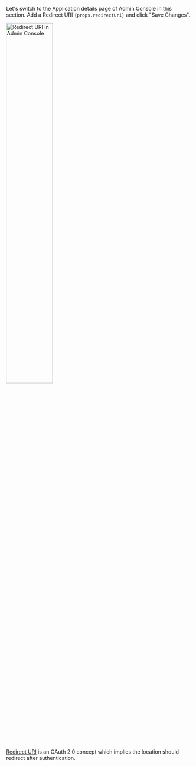 <p>
  Let&apos;s switch to the Application details page of Admin Console in this section. Add a Redirect
  URI
  <code>{props.redirectUri}</code> and click &quot;Save Changes&quot;.
</p>

<img alt="Redirect URI in Admin Console" src={props.figureSrc} width="50%" />

[Redirect URI](https://www.oauth.com/oauth2-servers/redirect-uris/) is an OAuth 2.0 concept which implies the location should redirect after authentication.
